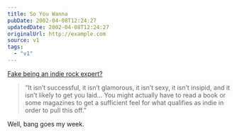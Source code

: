 ```yaml
---
title: So You Wanna
pubDate: 2002-04-08T12:24:27
updatedDate: 2002-04-08T12:24:27
originalUrl: http://example.com
source: v1
tags:
  - "v1"
---
```


[Fake being an indie rock expert?][1]

> &#8220;It isn&#8217;t successful, it isn&#8217;t glamorous, it isn&#8217;t sexy, it isn&#8217;t insipid, and it isn&#8217;t likely to get you laid&#8230; You might actually have to read a book or some magazines to get a sufficient feel for what qualifies as indie in order to pull this off.&#8221;

Well, bang goes my week.

[1]: http://www.soyouwanna.com/site/syws/indierock/indierock.html
